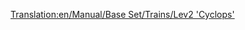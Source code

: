 [[Translation:en/Manual/Base Set/Trains/Lev2 'Cyclops']]
{{hu/Navbox Mozdonyok}}
{{hu/Vonatok|Name=Lev2 'Küklopsz'
|Image=[[File:en/Lev2cyclops.png]]
|Cost=£86,718 ($173.436)
|Speed=450 km/h (281 mph)
|Weight=120 t
|Power=12,000 LE (8.948 kW)
|Annual=£3,557 ($7.114)
|Designed=2028
|Lifespan=20
|Capacity=N/A
|Leírás=
|Valósság=Valós megfelelője még nincs, de néhány év múlva, a [http://hu.wikipedia.org/wiki/Maglev maglev vonatok] második generációjának megjelenésekor talán lesz.
}}